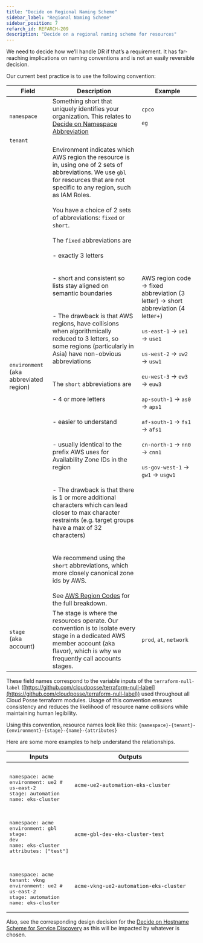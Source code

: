 ```yaml
---
title: "Decide on Regional Naming Scheme"
sidebar_label: "Regional Naming Scheme"
sidebar_position: 7
refarch_id: REFARCH-209
description: "Decide on a regional naming scheme for resources"
---
```


<Intro>
We need to decide how we’ll handle DR if that’s a requirement. It has far-reaching implications on naming conventions
and is not an easily reversible decision.
</Intro>

Our current best practice is to use the following convention:

| **Field**                                   | **Description**                                                                                                                                                                                                                                                                                                                                                                                                                                                                                                                                                                                                                                                                                                                                                                                                                                                                                                                                                                                                                                                                                                                                                                                                                    | **Example**                                                                                                                                                                                                                                                                                                                                                        |
| ------------------------------------------- | ---------------------------------------------------------------------------------------------------------------------------------------------------------------------------------------------------------------------------------------------------------------------------------------------------------------------------------------------------------------------------------------------------------------------------------------------------------------------------------------------------------------------------------------------------------------------------------------------------------------------------------------------------------------------------------------------------------------------------------------------------------------------------------------------------------------------------------------------------------------------------------------------------------------------------------------------------------------------------------------------------------------------------------------------------------------------------------------------------------------------------------------------------------------------------------------------------------------------------------- | ------------------------------------------------------------------------------------------------------------------------------------------------------------------------------------------------------------------------------------------------------------------------------------------------------------------------------------------------------------------ |
| `namespace`                                 | Something short that uniquely identifies your organization. This relates to [Decide on Namespace Abbreviation](/layers/project/design-decisions/decide-on-namespace-abbreviation)                                                                                                                                                                                                                                                                                                                                                                                                                                                                                                                                                                                                                                                                                                                                                                                                                                                                                                                                                                                                                                               | `cpco`<br/><br/>`eg`                                                                                                                                                                                                                                                                                                                                               |
| `tenant`                                    |                                                                                                                                                                                                                                                                                                                                                                                                                                                                                                                                                                                                                                                                                                                                                                                                                                                                                                                                                                                                                                                                                                                                                                                                                                    |                                                                                                                                                                                                                                                                                                                                                                    |
| `environment` <br/>(aka abbreviated region) | Environment indicates which AWS region the resource is in, using one of 2 sets of abbreviations. We use `gbl` for resources that are not specific to any region, such as IAM Roles. <br/><br/>You have a choice of 2 sets of abbreviations: `fixed` or `short`.<br/><br/>The `fixed` abbreviations are<br/><br/>- exactly 3 letters<br/><br/><br/>- short and consistent so lists stay aligned on semantic boundaries<br/><br/><br/>- The drawback is that AWS regions, have collisions when algorithmically reduced to 3 letters, so some regions (particularly in Asia) have non-obvious abbreviations<br/><br/><br/>The `short` abbreviations are<br/><br/>- 4 or more letters<br/><br/><br/>- easier to understand<br/><br/><br/>- usually identical to the prefix AWS uses for Availability Zone IDs in the region<br/><br/><br/>- The drawback is that there is 1 or more additional characters which can lead closer to max character restraints (e.g. target groups have a max of 32 characters)<br/><br/><br/>We recommend using the `short` abbreviations, which more closely canonical zone ids by AWS.<br/><br/>See [AWS Region Codes](/resources/adrs/adopted/use-aws-region-codes/#region-codes) for the full breakdown. | AWS region code → fixed abbreviation (3 letter) → short abbreviation (4 letter+)<br/><br/>`us-east-1` → `ue1` → `use1`<br/><br/>`us-west-2` → `uw2` → `usw1`<br/><br/>`eu-west-3` → `ew3` → `euw3`<br/><br/>`ap-south-1` → `as0` → `aps1`<br/><br/>`af-south-1` → `fs1` → `afs1`<br/><br/>`cn-north-1` → `nn0` → `cnn1`<br/><br/>`us-gov-west-1` → `gw1` → `usgw1` |
| `stage` <br/>(aka account)                  | The stage is where the resources operate. Our convention is to isolate every stage in a dedicated AWS member account (aka flavor), which is why we frequently call accounts stages.                                                                                                                                                                                                                                                                                                                                                                                                                                                                                                                                                                                                                                                                                                                                                                                                                                                                                                                                                                                                                                                | `prod`, `at`, `network`                                                                                                                                                                                                                                                                                                                                            |

These field names correspond to the variable inputs of the `terraform-null-label`
([https://github.com/cloudposse/terraform-null-label](https://github.com/cloudposse/terraform-null-label)) used
throughout all Cloud Posse terraform modules. Usage of this convention ensures consistency and reduces the likelihood of
resource name collisions while maintaining human legibility.

Using this convention, resource names look like this: `{namespace}-{tenant}-{environment}-{stage}-{name}-{attributes}`

Here are some more examples to help understand the relationships.

| **Inputs**                                                                                                                         | **Outputs**                            |
| ---------------------------------------------------------------------------------------------------------------------------------- | -------------------------------------- |
| <pre><br/>namespace: acme<br/>environment: ue2 # us-east-2<br/>stage: automation<br/>name: eks-cluster<br/></pre>                  | `acme-ue2-automation-eks-cluster`      |
| <pre><br/>namespace: acme<br/>environment: gbl<br/>stage: dev<br/>name: eks-cluster<br/>attributes: ["test"]<br/></pre>            | `acme-gbl-dev-eks-cluster-test`        |
| <pre><br/>namespace: acme<br/>tenant: vkng<br/>environment: ue2 # us-east-2<br/>stage: automation<br/>name: eks-cluster<br/></pre> | `acme-vkng-ue2-automation-eks-cluster` |

Also, see the corresponding design decision for the
[Decide on Hostname Scheme for Service Discovery](/layers/network/design-decisions/decide-on-hostname-scheme-for-service-discovery)
as this will be impacted by whatever is chosen.
